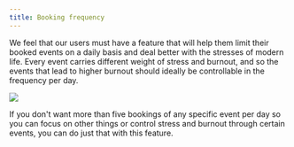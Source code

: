```yaml
---
title: Booking frequency
---
```

We feel that our users must have a feature that will help them limit their booked events on a daily basis and deal better with the stresses of modern life. Every event carries different weight of stress and burnout, and so the events that lead to higher burnout should ideally be controllable in the frequency per day.

[![](https://downloads.intercomcdn.com/i/o/1195332624/43843b20afd9f1de0e63b10c/i1600x900-18YHphbgt72V_sgiczh.png?expires=1736299800&signature=2f7b71afb859388017f4f6a920810e265ca37eddc7e70d53b5af2ee08ec3097e&req=dSEuE8p9n4ddXfMW1HO4zVf2vWFUOliCIN1RHjbTm4seHq%2Bxvf9sIlyG5cpo%0A0nABO7KL%2BW2tU%2FcYQdo%3D%0A)](https://downloads.intercomcdn.com/i/o/1195332624/43843b20afd9f1de0e63b10c/i1600x900-18YHphbgt72V_sgiczh.png?expires=1736299800&signature=2f7b71afb859388017f4f6a920810e265ca37eddc7e70d53b5af2ee08ec3097e&req=dSEuE8p9n4ddXfMW1HO4zVf2vWFUOliCIN1RHjbTm4seHq%2Bxvf9sIlyG5cpo%0A0nABO7KL%2BW2tU%2FcYQdo%3D%0A)

If you don't want more than five bookings of any specific event per day so you can focus on other things or control stress and burnout through certain events, you can do just that with this feature.